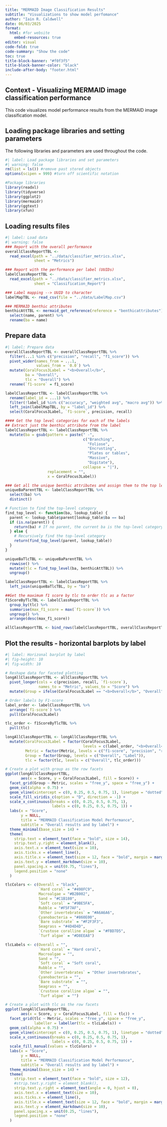 ```yaml
---
title: "MERMAID Image Classification Results"
subtitle: "Visualizations to show model perfomance"
author: "Iain R. Caldwell"
date: 06/03/2025
format: 
  html: #for website
    embed-resources: true
editor: visual
code-fold: true
code-summary: "Show the code"
toc: true
title-block-banner: "#f0f3f5"
title-block-banner-color: "black"
include-after-body: "footer.html"
---
```


## Context - Visualizing MERMAID image classification performance

This code visualizes model performance results from the MERMAID image classification model.

## Loading package libraries and setting parameters

The following libraries and parameters are used throughout the code.

```r
#| label: Load package libraries and set parameters
#| warning: false
rm(list = ls()) #remove past stored objects
options(scipen = 999) #turn off scientific notation

#Package libraries
library(readxl)
library(tidyverse)
library(ggplot2)
library(mermaidr)
library(ggtext)
library(xfun)
```

## Loading results files

```r
#| label: Load data
#| warning: false
### Report with the overall performance
overallClassReportTBL <- 
  read_excel(path = "../data/classifier_metrics.xlsx",
             sheet = "Metrics")

### Report with the performance per label (UUIDs)
labelClassReportTBL <-
  read_excel(path = "../data/classifier_metrics.xlsx",
             sheet = "Classification_Report")

### Label mapping --> UUID to character
labelMapTBL <- read_csv(file = "../data/LabelMap.csv")

### MERMAID benthic attributes
benthicAttTBL <- mermaid_get_reference(reference = "benthicattributes") %>% 
  select(name, parent) %>% 
  rename(ba = name)

```

## Prepare data

```r
#| label: Prepare data
overallClassReportTBL <- overallClassReportTBL %>% 
  filter(...1 %in% c("precision", "recall", "f1_score")) %>% 
  pivot_wider(names_from = ...1,
              values_from = `0.0`) %>% 
  mutate(CoralFocus3Label = "<b>Overall</b>",
         ba = "Overall",
         tlc = "Overall") %>% 
  rename(`f1-score` = f1_score)

labelClassReportTBL <- labelClassReportTBL %>% 
  rename(label_id = ...1) %>% 
  filter(!label_id %in% c("accuracy", "weighted avg", "macro avg")) %>% 
  left_join(labelMapTBL, by = "label_id") %>% 
  select(CoralFocus3Label, `f1-score`, precision, recall)

#### Get the top level categories for each of the labels
## Extract just the benthic attribute from the label
labelClassReportTBL <- labelClassReportTBL %>% 
  mutate(ba = gsub(pattern = paste(" -",
                                   c("Branching",
                                     "Foliose",
                                     "Encrusting",
                                     "Plates or tables",
                                     "Massive",
                                     "Digitate"),
                                   collapse = "|"),
                   replacement = "",
                   x = CoralFocus3Label))

### Get all the unique benthic attributes and assign them to the top level categories
uniqueBaParentTBL <- labelClassReportTBL %>% 
  select(ba) %>% 
  distinct() 

# Function to find the top-level category
find_top_level <- function(ba, lookup_table) {
  parent <- lookup_table$parent[lookup_table$ba == ba]
  if (is.na(parent)) {
    return(ba) # If no parent, the current ba is the top-level category
  } else {
    # Recursively find the top-level category
    return(find_top_level(parent, lookup_table))
  }
}

uniqueBaTlcTBL <- uniqueBaParentTBL %>%
  rowwise() %>%
  mutate(tlc = find_top_level(ba, benthicAttTBL)) %>%
  ungroup()

labelClassReportTBL <- labelClassReportTBL %>% 
  left_join(uniqueBaTlcTBL, by = "ba")

##Get the maximum f1 score by tlc to order tlc as a factor
f1ScoreByTlcTBL <- labelClassReportTBL %>% 
  group_by(tlc) %>% 
  summarise(max_f1_score = max(`f1-score`)) %>%
  ungroup() %>% 
  arrange(desc(max_f1_score))

allClassReportTBL <- bind_rows(labelClassReportTBL, overallClassReportTBL) 

```

## Plot the results - horizontal barplots by label

```r
#| label: Horizonal barplot by label
#| fig-height: 10
#| fig-width: 10

# Reshape data for faceted plotting
longAllClassReportTBL <- allClassReportTBL %>%
  pivot_longer(cols = c(precision, recall, `f1-score`),
               names_to = "Metric", values_to = "Score") %>% 
  mutate(Group = ifelse(CoralFocus3Label == "<b>Overall</b>", "Overall", "Label"))

# Order labels by F1-score 
label_order <- labelClassReportTBL %>%
  arrange(`f1-score`) %>%
  pull(CoralFocus3Label)

tlc_order <- f1ScoreByTlcTBL %>% 
  pull(tlc)

longAllClassReportTBL <- longAllClassReportTBL %>%
  mutate(CoralFocus3Label = factor(CoralFocus3Label,
                                   levels = c(label_order, "<b>Overall</b>")),
         Metric = factor(Metric, levels = c("f1-score", "precision", "recall")),
         Group = factor(Group, levels = c("Overall", "Label")),
         tlc = factor(tlc, levels = c("Overall", tlc_order)))

# Create a plot with group as the row facets
ggplot(longAllClassReportTBL,
       aes(x = Score, y = CoralFocus3Label, fill = Score)) +
  facet_grid(Group ~ Metric, scales = "free_y", space = "free_y") +
  geom_col(alpha = 0.75) +
  geom_vline(xintercept = c(0, 0.25, 0.5, 0.75, 1), linetype = "dotted") +
  scale_fill_viridis_c(option = "D", direction = -1) +
  scale_x_continuous(breaks = c(0, 0.25, 0.5, 0.75, 1),
                     labels = c(0, 0.25, 0.5, 0.75, 1)) +
  labs(x = "Score",
       y = NULL,
       title = "MERMAID Classification Model Performance",
       subtitle = "Overall results and by label") +
  theme_minimal(base_size = 14) +
  theme(
    strip.text = element_text(face = "bold", size = 14),
    strip.text.y.right = element_blank(),
    axis.text.x = element_text(size = 10),
    axis.ticks.x = element_line(),
    axis.title.x = element_text(size = 12, face = "bold", margin = margin(t = 10)),
    axis.text.y = element_markdown(size = 10),
    panel.spacing.x = unit(0.75, "lines"),
    legend.position = "none"
  )

tlcColors <- c(Overall = "black",
               `Hard coral` = "#498FC9",
               Macroalgae = "#B2B002",
               Sand = "#C1B180",
               `Soft coral` = "#9BE5FA",
               Rubble = "#F5F7AF",
               `Other invertebrates` = "#A6A6A6",
               Cyanobacteria = "#860E00",
               `Bare substrate` = "#F2F3F3",
               Seagrass = "#4D4D4D",
               `Crustose coralline algae` = "#FBD7D5",
               `Turf algae` = "#D8EEA8")

tlcLabels <- c(Overall = "",
               `Hard coral` = "Hard coral",
               Macroalgae = "",
               Sand = "",
               `Soft coral` = "Soft coral",
               Rubble = "",
               `Other invertebrates` = "Other invertebrates",
               Cyanobacteria = "",
               `Bare substrate` = "",
               Seagrass = "",
               `Crustose coralline algae` = "",
               `Turf algae` = "")

# Create a plot with tlc as the row facets
ggplot(longAllClassReportTBL,
       aes(x = Score, y = CoralFocus3Label, fill = tlc)) +
  facet_grid(tlc ~ Metric, scales = "free_y", space = "free_y",
             labeller = labeller(tlc = tlcLabels)) +
  geom_col(alpha = 0.75) +
  geom_vline(xintercept = c(0, 0.25, 0.5, 0.75, 1), linetype = "dotted") +
  scale_x_continuous(breaks = c(0, 0.25, 0.5, 0.75, 1),
                     labels = c(0, 0.25, 0.5, 0.75, 1)) +
  scale_fill_manual(values = tlcColors) +
  labs(x = "Score",
       y = NULL,
       title = "MERMAID Classification Model Performance",
       subtitle = "Overall results and by label") +
  theme_minimal(base_size = 14) +
  theme(
    strip.text = element_text(face = "bold", size = 12),
    #strip.text.y.right = element_blank(),
    strip.text.y.right = element_text(angle = 0, hjust = 0),
    axis.text.x = element_text(size = 10),
    axis.ticks.x = element_line(),
    axis.title.x = element_text(size = 12, face = "bold", margin = margin(t = 10)),
    axis.text.y = element_markdown(size = 10),
    panel.spacing.x = unit(0.25, "lines"),
    legend.position = "none"
  )
```

